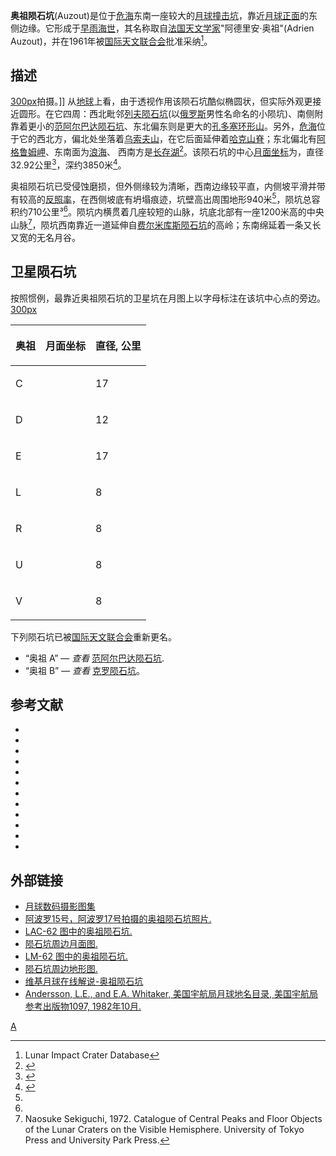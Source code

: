 {{lunar crater data|
 image=Auzout crater AS15-M-0945.jpg|240px|
 caption=[[阿波罗15号|阿波罗15号]]拍摄的图像|
 latitude=10.21|
 N_or_S=N|
 longitude=64.01|
 E_or_W=E|
 diameter=32.92公里|
 depth=|
 colong=327|
 eponym=阿德里安·奥祖}}
'''奥祖陨石坑'''(Auzout)是位于[[危海|危海]]东南一座较大的[[月球|月球]][[撞击坑|撞击坑]]，靠近[[月球正面|月球正面]]的东侧边缘。它形成于[[早雨海世|早雨海世]]，其名称取自[[法国|法国]][[天文学家|天文学家]]"阿德里安·奥祖"(Adrien Auzout)，并在1961年被[[国际天文联合会|国际天文联合会]]批准采纳<ref name=LICD>Lunar Impact Crater Database</ref>。

==描述==
[[image:Firmicus_-_LROC_-_WAC.JPG|300px]]拍摄。]]
从[[地球|地球]]上看，由于透视作用该陨石坑酷似椭圆状，但实际外观更接近圆形。在它四周：西北毗邻[[列夫陨石坑|列夫陨石坑]](以[[俄罗斯|俄罗斯]]男性名命名的小陨坑)、南侧附靠着更小的[[范阿尔巴达陨石坑|范阿尔巴达陨石坑]]、东北偏东则是更大的[[孔多塞环形山|孔多塞环形山]]。另外，[[危海|危海]]位于它的西北方，偏北处坐落着[[乌索夫山|乌索夫山]]，在它后面延伸着[[哈克山脊|哈克山脊]]；东北偏北有[[阿格鲁姆岬_(月球)|阿格鲁姆岬]]、东南面为[[浪海|浪海]]、
西南方是[[长存湖|长存湖]]<ref>{{Cite web |url=http://planetarynames.wr.usgs.gov/images/Lunar/lac_137_lo.pdf |title=Newton Crater on the map LAC-137 |access-date=2016-05-02 |archive-date=2013-02-20 |archive-url=https://web.archive.org/web/20130220221552/http://planetarynames.wr.usgs.gov/images/Lunar/lac_137_lo.pdf |dead-url=no }}</ref>。该陨石坑的中心[[月面坐标|月面坐标]]为{{Coord|10.21|N|64.01|E|globe:Moon|nogoogle=1|noosm=1}}，直径32.92公里<ref name="IAU">{{Cite web |url=http://planetarynames.wr.usgs.gov/Feature/497 |title=Directory of the International Astronomical Union |accessdate=2016-05-02 |archive-date=2015-01-17 |archive-url=https://archive.today/20150117114635/http://planetarynames.wr.usgs.gov/Feature/497 |dead-url=no }}</ref>，深约3850米<ref>{{Cite web |url=http://fisherka.csolutionshosting.net/astronote/plan/craterdepth/html/CraterDepthFeatureNameWestfall.html |title=John E. Westfall's Atlas of the Lunar Terminator, Cambridge Univ. Press (2000) |accessdate=2016-05-02 |archive-date=2014-12-18 |archive-url=https://archive.today/20141218234310/http://fisherka.csolutionshosting.net/astronote/plan/craterdepth/html/CraterDepthFeatureNameWestfall.html |dead-url=yes }}</ref>。

奥祖陨石坑已受侵蚀磨损，但外侧缘较为清晰，西南边缘较平直，内侧坡平滑并带有较高的[[反照率|反照率]]，在西侧坡底有坍塌痕迹，坑壁高出周围地形940米<ref name="LICD"/>，陨坑总容积约710公里³<ref name="LICD"/>。陨坑内横贯着几座较短的山脉，坑底北部有一座1200米高的中央山脉<ref>Naosuke Sekiguchi, 1972. Catalogue of Central Peaks and Floor Objects of the Lunar Craters on the Visible Hemisphere. University of Tokyo Press and University Park Press.</ref>，陨坑西南靠近一道延伸自[[费尔米库斯陨石坑|费尔米库斯陨石坑]]的高岭；东南绵延着一条又长又宽的无名月谷。

==卫星陨石坑==
按照惯例，最靠近奥祖陨石坑的卫星坑在月图上以字母标注在该坑中心点的旁边。
[[image:Auzout_lunar_crater_map.jpg|300px]]

{|class="wikitable sortable" style="text-align:center"
|-
! 奥祖
! class="unsortable" | 月面坐标
! 直径, 公里
|-
|C
|{{Coord|8.79|N|65.27|E|globe:moon|nogoogle=1|noosm=1|name=Auzout C}}
|17
|-
|D
|{{Coord|9.35|N|62.43|E|globe:moon|nogoogle=1|noosm=1|name=Auzout D}}
|12
|-
|E
|{{Coord|9.57|N|60.66|E|globe:moon|nogoogle=1|noosm=1|name=Auzout E}}
|17
|-
|L
|{{Coord|8.34|N|61.30|E|globe:moon|nogoogle=1|noosm=1|name=Auzout L}}
|8
|-
|R
|{{Coord|8.70|N|60.04|E|globe:moon|nogoogle=1|noosm=1|name=Auzout R}}
|8
|-
|U
|{{Coord|9.39|N|61.05|E|globe:moon|nogoogle=1|noosm=1|name=Auzout U}}
|8
|-
|V
|{{Coord|9.34|N|61.31|E|globe:moon|nogoogle=1|noosm=1|name=Auzout V}}
|8
|}{{clear}}
下列陨石坑已被[[国际天文联合会|国际天文联合会]]重新更名。
* “奥祖 A” — ''查看'' [[范阿尔巴达陨石坑|范阿尔巴达陨石坑]].
* “奥祖 B” — ''查看'' [[克罗陨石坑|克罗陨石坑]]。

==参考文献==
{{Reflist}}
{{refbegin}}
* {{cite book
  | last1 = Andersson
  | first1 = L. E.
  | last2 = Whitaker
  | first2 = E. A.
  | authorlink2 = Ewen Whitaker
  | date = 1982
  | title = [[NASA|NASA]] Catalogue of Lunar Nomenclature
  | publisher = NASA RP-1097
  | ref = harv
  }}
* {{cite web
  | last = Blue
  | first = Jennifer
  | date = July 25, 2007
  | title = Gazetteer of Planetary Nomenclature
  | publisher = [[United_States_Geological_Survey|USGS]]
  | url = http://planetarynames.wr.usgs.gov/Feature/497
  | accessdate = 2015-01-17
  | ref = harv
  | archive-date = 2015-01-17
  | archive-url = https://archive.today/20150117114635/http://planetarynames.wr.usgs.gov/Feature/497
  | dead-url = no
  }}
* {{cite book
  | last1 = Bussey
  | first1 = B.
  | authorlink1 = Ben Bussey
  | last2 = Spudis
  | first2 = P.
  | authorlink2 = Paul Spudis
  | date = 2004
  | title = The Clementine Atlas of the Moon
  | publisher = Cambridge University Press
  | location = New York
  | isbn = 978-0-521-81528-4
  | ref = harv
  }}
* {{cite book
  | last1 = Cocks
  | first1 = Elijah E.
  | last2 = Cocks
  | first2 = Josiah C.
  | date = 1995
  | title = Who's Who on the Moon: A Biographical Dictionary of Lunar Nomenclature
  | url = https://archive.org/details/isbn_9780936389271
  | publisher = Tudor Publishers
  | isbn = 978-0-936389-27-1
  | ref = harv
  }}
* {{cite web
  | last = McDowell
  | first = Jonathan
  | date = July 15, 2007
  | url = http://host.planet4589.org/astro/lunar/
  | title = Lunar Nomenclature
  | publisher = Jonathan's Space Report
  | accessdate = 2007-10-24
  | ref = harv
  | archive-date = 2018-12-25
  | archive-url = https://web.archive.org/web/20181225170156/http://host.planet4589.org/astro/lunar/
  | dead-url = no
  }}
* {{cite journal| last1 = Menzel| first1 = D. H.| last2 = Minnaert| first2 = M.| last3 = Levin| first3 = B.| last4 = Dollfus| first4 = A.| last5 = Bell| first5 = B.| title = Report on Lunar Nomenclature by the Working Group of Commission 17 of the IAU| doi = 10.1007/BF00171763| journal = Space Science Reviews| volume = 12| issue = 2| pages = 136–186| date = 1971| bibcode = 1971SSRv...12..136M| ref = harv}}
* {{cite book
  | first = Patrick
  | last = Moore
  | authorlink = Patrick Moore
  | date = 2001
  | title = On the Moon
  | url = https://archive.org/details/patrickmooreonmo00patr
  | publisher = Sterling Publishing Co.
  | isbn = 978-0-304-35469-6
  | ref = harv
  }}
* {{cite book
  | first = Fred W.
  | last = Price
  | date = 1988
  | title = The Moon Observer's Handbook
  | publisher = Cambridge University Press
  | isbn = 978-0-521-33500-3
  | ref = harv
  }}
* {{cite book
  | last = Rükl
  | first = Antonín
  | authorlink = Antonín Rükl
  | date = 1990
  | title = Atlas of the Moon
  | publisher = Kalmbach Books
  | isbn = 978-0-913135-17-4
  | ref = harv
  }}
* {{cite book
  | last = Webb
  | first = Rev. T. W.
  | authorlink = Thomas William Webb
  | date = 1962
  | title = Celestial Objects for Common Telescopes
  | url = https://archive.org/details/celestialobjects00webb
  | edition = 6th revised
  | publisher = Dover
  | isbn = 978-0-486-20917-3
  | ref = harv
  }}
* {{cite book
  | first = Ewen A.
  | last = Whitaker
  | authorlink = Ewen Whitaker
  | date = 2003
  | title = Mapping and Naming the Moon
  | publisher = Cambridge University Press
  | isbn = 978-0-521-54414-6
  | ref = harv
  | url = http://books.google.com/books?id=aV1i27jDYL8C
  }}
* {{cite book
  | first = Peter T.
  | last = Wlasuk
  | date = 2000
  | title = Observing the Moon
  | publisher = Springer
  | isbn = 978-1-85233-193-1
  | ref = harv
 }}
{{refend}}

==外部链接==
*[http://www.lpi.usra.edu/resources/lunar_orbiter/bin/srch_nam.shtml?Auzout%7C0 月球数码摄影图集]{{Wayback|url=http://www.lpi.usra.edu/resources/lunar_orbiter/bin/srch_nam.shtml?Auzout%7C0 |date=20201127013207 }}
*[http://www.lpi.usra.edu/resources/apollo/search/feature/?feature=Auzout 阿波罗15号，阿波罗17号拍摄的奥祖陨石坑照片.]{{Wayback|url=http://www.lpi.usra.edu/resources/apollo/search/feature/?feature=Auzout |date=20201127012534 }}
*[https://web.archive.org/web/20160304090903/http://www.lpi.usra.edu/resources/mapcatalog/LAC/lac62/ LAC-62 图中的奥祖陨石坑.]
*[https://web.archive.org/web/20160819134236/http://www.lpi.usra.edu/resources/mapcatalog/usgs/I837/ 陨石坑周边月面图.]
*[https://web.archive.org/web/20160304072811/http://www.lpi.usra.edu/resources/mapcatalog/LM/lm62/ LM-62 图中的奥祖陨石坑.]
*[http://www.lpi.usra.edu/resources/mapcatalog/LTO/lto62b4_1/ 陨石坑周边地形图.]{{Wayback|url=http://www.lpi.usra.edu/resources/mapcatalog/LTO/lto62b4_1/ |date=20201127014510 }}
*[http://the-moon.wikispaces.com/Auzout 维基月球在线解说-奥祖陨石坑]{{Wayback|url=http://the-moon.wikispaces.com/Auzout |date=20120930065440 }}
*[http://planet4589.org/astro/lunar/RP-1097.pdf Andersson, L.E., and E.A. Whitaker, 美国宇航局月球地名目录, 美国宇航局参考出版物1097, 1982年10月.]{{Wayback|url=http://planet4589.org/astro/lunar/RP-1097.pdf |date=20141006125838 }}

[[Category:月球环形山|A]]
{{月球环形山 (A-B)}}